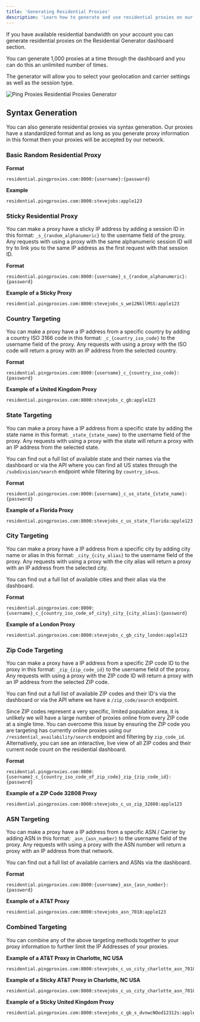 ```yaml
---
title: 'Generating Residential Proxies'
description: 'Learn how to generate and use residential proxies on our platform'
---
```


If you have available residential bandwidth on your account you can generate residential proxies on the Residential Generator dashboard section.

You can generate 1,000 proxies at a time through the dashboard and you can do this an unlimited number of times.

The generator will allow you to select your geolocation and carrier settings as well as the session type.

<img
  src="/images/general/residential-generator-page.png"
  alt="Ping Proxies Residential Proxies Generator"
/>

## Syntax Generation

You can also generate residential proxies via syntax generation. Our proxies have a standardized format and as long as you generate proxy information in this format then your proxies will be accepted by our network.

### Basic Random Residential Proxy

**Format**
```
residential.pingproxies.com:8000:{username}:{password}
```

**Example**
```
residential.pingproxies.com:8000:stevejobs:apple123
```

### Sticky Residential Proxy

You can make a proxy have a sticky IP address by adding a session ID in this format: `_s_{random_alphanumeric}` to the username field of the proxy. Any requests with using a proxy with the same alphanumeric session ID will try to link you to the same IP address as the first request with that session ID.

**Format**
```
residential.pingproxies.com:8000:{username}_s_{random_alphanumeric}:{password}
```

**Example of a Sticky Proxy**
```
residential.pingproxies.com:8000:stevejobs_s_we12NkllMSS:apple123
```

### Country Targeting

You can make a proxy have a IP address from a specific country by adding a country ISO 3166 code in this format: `_c_{country_iso_code}` to the username field of the proxy. Any requests with using a proxy with the ISO code will return a proxy with an IP address from the selected country.

**Format**
```
residential.pingproxies.com:8000:{username}_c_{country_iso_code}:{password}
```

**Example of a United Kingdom Proxy**
```
residential.pingproxies.com:8000:stevejobs_c_gb:apple123
```
### State Targeting

You can make a proxy have a IP address from a specific state by adding the state name in this format: `_state_{state_name}` to the username field of the proxy. Any requests with using a proxy with the state will return a proxy with an IP address from the selected state.

You can find out a full list of available state and their names via the dashboard or via the API where you can find all US states through the `/subdivision/search` endpoint while filtering by `country_id=us`.

**Format**
```
residential.pingproxies.com:8000:{username}_c_us_state_{state_name}:{password}
```

**Example of a Florida Proxy**
```
residential.pingproxies.com:8000:stevejobs_c_us_state_florida:apple123
```

### City Targeting

You can make a proxy have a IP address from a specific city by adding city name or alias in this format: `_city_{city_alias}` to the username field of the proxy. Any requests with using a proxy with the city alias will return a proxy with an IP address from the selected city.

You can find out a full list of available cities and their alias via the dashboard.

**Format**
```
residential.pingproxies.com:8000:{username}_c_{country_iso_code_of_city}_city_{city_alias}:{password}
```

**Example of a London Proxy**
```
residential.pingproxies.com:8000:stevejobs_c_gb_city_london:apple123
```
### Zip Code Targeting

You can make a proxy have a IP address from a specific ZIP code ID to the proxy in this format: `_zip_{zip_code_id}` to the username field of the proxy. Any requests with using a proxy with the ZIP code ID will return a proxy with an IP address from the selected ZIP code.

You can find out a full list of available ZIP codes and their ID's via the dashboard or via the API where we have a `/zip_code/search` endpoint.

Since ZIP codes represent a very specific, limited population area, it is unlikely we will have a large number of proxies online from every ZIP code at a single time. You can overcome this issue by ensuring the ZIP code you are targeting has currently online proxies using our `/residential_availability/search` endpoint and filtering by `zip_code_id`. Alternatively, you can see an interactive, live view of all ZIP codes and their current node count on the residential dashboard.

**Format**
```
residential.pingproxies.com:8000:{username}_c_{country_iso_code_of_zip_code}_zip_{zip_code_id}:{password}
```

**Example of a ZIP Code 32808 Proxy**
```
residential.pingproxies.com:8000:stevejobs_c_us_zip_32808:apple123
```

### ASN Targeting

You can make a proxy have a IP address from a specific ASN / Carrier by adding ASN in this format: `_asn_{asn_number}` to the username field of the proxy. Any requests with using a proxy with the ASN number will return a proxy with an IP address from that network.

You can find out a full list of available carriers and ASNs via the dashboard.

**Format**
```
residential.pingproxies.com:8000:{username}_asn_{asn_number}:{password}
```

**Example of a AT&T Proxy**
```
residential.pingproxies.com:8000:stevejobs_asn_7018:apple123
```

### Combined Targeting

You can combine any of the above targeting methods together to your proxy information to further limit the IP Addresses of your proxies.

**Example of a AT&T Proxy in Charlotte, NC USA**
```
residential.pingproxies.com:8000:stevejobs_c_us_city_charlotte_asn_7018:apple123
```

**Example of a Sticky AT&T Proxy in Charlotte, NC USA**
```
residential.pingproxies.com:8000:stevejobs_c_us_city_charlotte_asn_7018_s_h12kJsas129:apple123
```

**Example of a Sticky United Kingdom Proxy**
```
residential.pingproxies.com:8000:stevejobs_c_gb_s_dvnwcNOod12312s:apple123
```